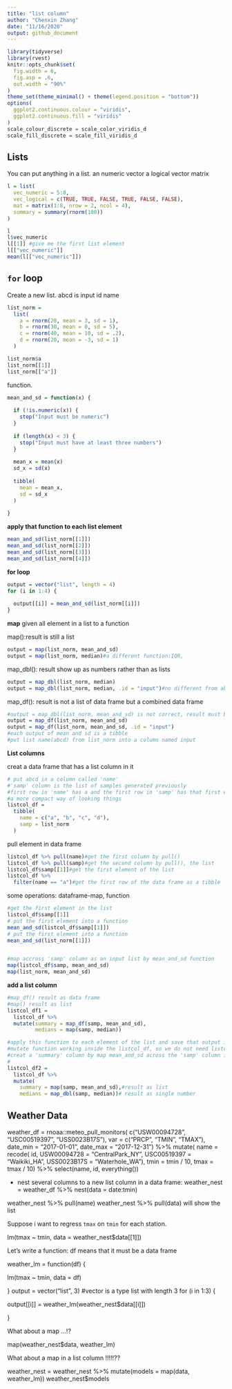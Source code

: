 ```yaml
---
title: "list column"
author: "Chenxin Zhang"
date: "11/16/2020"
output: github_document
---
```


```r
library(tidyverse)
library(rvest)
knitr::opts_chunk$set(
  fig.width = 6,
  fig.asp = .6,
  out.width = "90%"
)
theme_set(theme_minimal() + theme(legend.position = "bottom"))
options(
  ggplot2.continuous.colour = "viridis",
  ggplot2.continuous.fill = "viridis"
)
scale_colour_discrete = scale_color_viridis_d
scale_fill_discrete = scale_fill_viridis_d
```


## Lists

You can put anything in a list. 
an numeric vector
a logical vector 
matrix

```r
l = list(
  vec_numeric = 5:8,
  vec_logical = c(TRUE, TRUE, FALSE, TRUE, FALSE, FALSE),
  mat = matrix(1:8, nrow = 2, ncol = 4),
  summary = summary(rnorm(100))
)
```

```r
l
l$vec_numeric
l[[1]] #give me the first list element
l[["vec_numeric"]]
mean(l[["vec_numeric"]])
```

## `for` loop

Create a new list.
abcd is input id name
```r
list_norm = 
  list(
    a = rnorm(20, mean = 3, sd = 1),
    b = rnorm(30, mean = 0, sd = 5),
    c = rnorm(40, mean = 10, sd = .2),
    d = rnorm(20, mean = -3, sd = 1)
  )

list_norm$a
list_norm[[1]]
list_norm[["a"]]
```

function.

```r
mean_and_sd = function(x) {
  
  if (!is.numeric(x)) {
    stop("Input must be numeric")
  }
  
  if (length(x) < 3) {
    stop("Input must have at least three numbers")
  }
  
  mean_x = mean(x)
  sd_x = sd(x)
  
  tibble(
    mean = mean_x,
    sd = sd_x
  )
  
}
```

**apply that function to each list element**

```r
mean_and_sd(list_norm[[1]])
mean_and_sd(list_norm[[2]])
mean_and_sd(list_norm[[3]])
mean_and_sd(list_norm[[4]])
```

**for loop**

```r
output = vector("list", length = 4)
for (i in 1:4) {
  
  output[[i]] = mean_and_sd(list_norm[[i]])
}
```

**map**
given all element in a list to a function

map():result is still a list
```r
output = map(list_norm, mean_and_sd)
output = map(list_norm, median)#a different function:IQR,
```

map_dbl(): result show up as numbers rather than as lists
```r
output = map_dbl(list_norm, median)
output = map_dbl(list_norm, median, .id = "input")#no different from above, so we do not need a id = input in map_dbl
```

map_df(): result is not a list of data frame but a combined data frame
```r
#output = map_dbl(list_norm, mean_and_sd) is not correct, result must be a  single double, not a vector of class
output = map_df(list_norm, mean_and_sd)
output = map_df(list_norm, mean_and_sd, .id = "input")
#each output of mean and sd is a tibble
#put list name(abcd) from list_norm into a column named input
```

**List columns**

creat a data frame that has a list column in it

```r
# put abcd in a column called 'name'
#'samp' column is the list of samples generated previously
#first row in 'name' has a and the first row in 'samp' has that first element of list_norm(it's a vector of class double of length 20)
#a more compact way of looking things
listcol_df = 
  tibble(
    name = c("a", "b", "c", "d"),
    samp = list_norm
  )
```

pull element in data frame
```r
listcol_df %>% pull(name)#get the first column by pull()
listcol_df %>% pull(samp)#get the second column by pull(), the list
listcol_df$samp[[1]]#get the first element of the list
listcol_df %>% 
  filter(name == "a")#get the first row of the data frame as a tibble 
```

some operations: dataframe-map, function

```r
#get the first element in the list
listcol_df$samp[[1]]
# put the first element into a function
mean_and_sd(listcol_df$samp[[1]])
# put the first element into a function
mean_and_sd(list_norm[[1]])


#map accross 'samp' column as an input list by mean_and_sd function
map(listcol_df$samp, mean_and_sd)
map(list_norm, mean_and_sd)
```

**add a list column**

```r
#map_df() result as data frame
#map() result as list
listcol_df1 = 
  listcol_df %>% 
  mutate(summary = map_df(samp, mean_and_sd),
         medians = map(samp, median))
```

```r
#apply this function to each element of the list and save that output in the same data frame
#mutate function working inside the listcol_df, so we do not need listcol_df$samp
#creat a 'summary' column by map mean_and_sd across the 'samp' column in this data set
#
listcol_df2 = 
  listcol_df %>% 
  mutate(
    summary = map(samp, mean_and_sd),#result as list
    medians = map_dbl(samp, median))# result as single number
```

## Weather Data


weather_df = 
  rnoaa::meteo_pull_monitors(
    c("USW00094728", "USC00519397", "USS0023B17S"),
    var = c("PRCP", "TMIN", "TMAX"), 
    date_min = "2017-01-01",
    date_max = "2017-12-31") %>%
  mutate(
    name = recode(
      id, 
      USW00094728 = "CentralPark_NY", 
      USC00519397 = "Waikiki_HA",
      USS0023B17S = "Waterhole_WA"),
    tmin = tmin / 10,
    tmax = tmax / 10) %>%
  select(name, id, everything())



* nest several columns to a new list column in a data frame:
weather_nest = 
  weather_df %>% 
  nest(data = date:tmin)


weather_nest %>% pull(name)
weather_nest %>% pull(data) will show the list


Suppose i want to regress `tmax` on `tmin` for each station. 

lm(tmax ~ tmin, data = weather_nest$data[[1]])

Let's write a function: df means that it must be a data frame


weather_lm = function(df) {
  
  lm(tmax ~ tmin, data = df)
  
}
output = vector("list", 3) #vector is a type list with length 3
for (i in 1:3) {
  
  output[[i]] = weather_lm(weather_nest$data[[i]])
  
}


What about a map ...!?


map(weather_nest$data, weather_lm)


What about a map in a list column !!!!!??


weather_nest = 
  weather_nest %>% 
  mutate(models = map(data, weather_lm))
weather_nest$models
